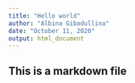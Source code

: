 ```yaml
---
title: "Hello world"
author: "Albina Gibadullina"
date: "October 11, 2020"
output: html_document
---
```


## This is a markdown file